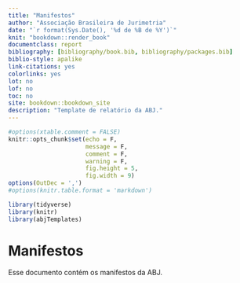 ```yaml
---
title: "Manifestos"
author: "Associação Brasileira de Jurimetria"
date: "`r format(Sys.Date(), '%d de %B de %Y')`"
knit: "bookdown::render_book"
documentclass: report
bibliography: [bibliography/book.bib, bibliography/packages.bib]
biblio-style: apalike
link-citations: yes
colorlinks: yes 
lot: no
lof: no
toc: no
site: bookdown::bookdown_site
description: "Template de relatório da ABJ."
---
```


```r
#options(xtable.comment = FALSE)
knitr::opts_chunk$set(echo = F, 
                      message = F, 
                      comment = F, 
                      warning = F, 
                      fig.height = 5, 
                      fig.width = 9)
options(OutDec = ',')
#options(knitr.table.format = 'markdown')
```

```r
library(tidyverse)
library(knitr)
library(abjTemplates)
```

# Manifestos {-}

Esse documento contém os manifestos da ABJ.
